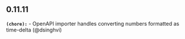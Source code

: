 ## 0.11.11
**`(chore):`** - OpenAPI importer handles converting numbers formatted as time-delta (@dsinghvi)

